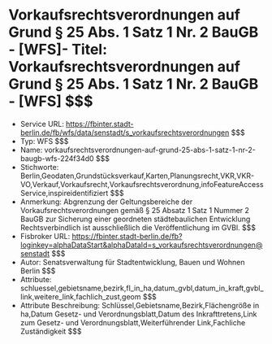 # Vorkaufsrechtsverordnungen auf Grund § 25 Abs. 1 Satz 1 Nr. 2 BauGB - [WFS]- Titel: Vorkaufsrechtsverordnungen auf Grund § 25 Abs. 1 Satz 1 Nr. 2 BauGB - [WFS] $$$
- Service URL: https://fbinter.stadt-berlin.de/fb/wfs/data/senstadt/s_vorkaufsrechtsverordnungen $$$
- Typ: WFS $$$
- Name: vorkaufsrechtsverordnungen-auf-grund-25-abs-1-satz-1-nr-2-baugb-wfs-224f34d0 $$$
- Stichworte: Berlin,Geodaten,Grundstücksverkauf,Karten,Planungsrecht,VKR,VKR-VO,Verkauf,Vorkaufsrecht,Vorkaufsrechtsverordnung,infoFeatureAccessService,inspireidentifiziert $$$
- Anmerkung: Abgrenzung der Geltungsbereiche der Vorkaufsrechtsverordnungen gemäß § 25 Absatz 1 Satz 1 Nummer 2 BauGB zur Sicherung einer geordneten städtebaulichen Entwicklung
Rechtsverbindlich ist ausschließlich die Veröffentlichung im GVBl. $$$
- Fisbroker URL: https://fbinter.stadt-berlin.de/fb?loginkey=alphaDataStart&alphaDataId=s_vorkaufsrechtsverordnungen@senstadt $$$
- Autor: Senatsverwaltung für Stadtentwicklung, Bauen und Wohnen Berlin $$$
- Attribute: schluessel,gebietsname,bezirk,fl_in_ha,datum_gvbl,datum_in_kraft,gvbl_link,weitere_link,fachlich_zust,geom $$$
- Attribute Beschreibung: Schlüssel,Gebietsname,Bezirk,Flächengröße in ha,Datum Gesetz- und Verordnungsblatt,Datum des Inkrafttretens,Link zum Gesetz- und Verordnungsblatt,Weiterführender Link,Fachliche Zuständigkeit $$$

